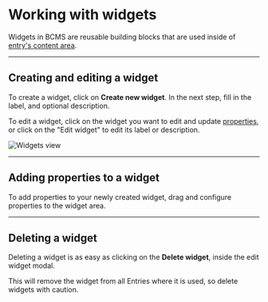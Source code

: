 
# Working with widgets

Widgets in BCMS are reusable building blocks that are used inside of [entry's content area](/inside-bcms/entries).

---

## Creating and editing a widget

To create a widget, click on **Create new widget**. In the next step, fill in the label, and optional description.

To edit a widget, click on the widget you want to edit and update [properties](/inside-bcms/properties), or click on the "Edit widget" to edit its label or description.

<Image
  src={widgetsMain}
  alt="Widgets view"
  className="h-auto w-full"
  unoptimized
/>

---

## Adding properties to a widget

To add properties to your newly created widget, drag and configure properties to the widget area.

---

## Deleting a widget

Deleting a widget is as easy as clicking on the **Delete widget**, inside the edit widget modal.

<Note>
  This will remove the widget from all Entries where it is used, so delete widgets with caution.
</Note>
